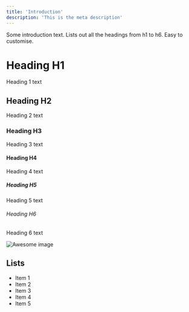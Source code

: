 ```yaml
---
title: 'Introduction'
description: 'This is the meta description'
---
```


Some introduction text. Lists out all the headings from h1 to h6. Easy to customise.

# Heading H1

Heading 1 text

## Heading H2

Heading 2 text

### Heading H3

Heading 3 text

#### Heading H4

Heading 4 text

##### Heading H5

Heading 5 text

###### Heading H6

Heading 6 text

![Awesome image](./ramen.jpg)

## Lists

- Item 1
- Item 2
- Item 3
- Item 4
- Item 5
